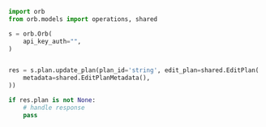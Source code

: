 ```python UpdatePlan.py
import orb
from orb.models import operations, shared

s = orb.Orb(
    api_key_auth="",
)


res = s.plan.update_plan(plan_id='string', edit_plan=shared.EditPlan(
    metadata=shared.EditPlanMetadata(),
))

if res.plan is not None:
    # handle response
    pass
```
